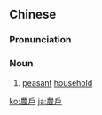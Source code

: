 {{also|农户}}
==Chinese==
{{zh-forms|s=农户}}

===Pronunciation===
{{zh-pron
|m=nónghù
|c=nung4 wu6
|mn=qz:lông-hǒ͘/tw,xm,zz:lông-hō͘
|cat=n
}}

===Noun===
{{zh-noun}}

# [[peasant]] [[household]] {{zh-mw|m:家}}

{{zh-cat|Advanced}}

[[ko:農戶]]
[[ja:農戶]]